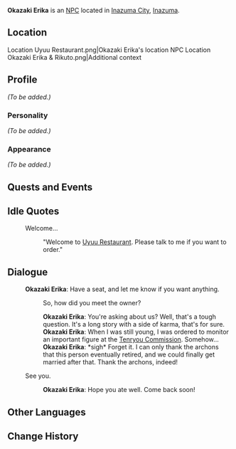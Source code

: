 {{Character Infobox
|type             = NPC
|image            = NPC Okazaki Erika.png
|region           = Inazuma
|affiliation      = Uyuu Restaurant
|spouse           = Okazaki Rikuto
}}
'''Okazaki Erika''' is an [[NPC]] located in [[Inazuma City]], [[Inazuma]].

==Location==
<gallery>
Location Uyuu Restaurant.png|Okazaki Erika's location
NPC Location Okazaki Erika & Rikuto.png|Additional context
</gallery>

==Profile==
<!-- detailed story/lore information goes here -->
''(To be added.)''

===Personality===
''(To be added.)''

===Appearance===
''(To be added.)''

==Quests and Events==
{{Quests and Events}}

==Idle Quotes==
{{Dialogue start}}
: {{DIcon|Idle}} Welcome...
:: {{A|VO Okazaki Erika 01.ogg}} "Welcome to [[Uyuu Restaurant]]. Please talk to me if you want to order."
{{Dialogue end}}

==Dialogue==
{{Dialogue start}}
:'''Okazaki Erika''': Have a seat, and let me know if you want anything.
<!--:{{DIcon}} I'd like some of that good food, if you don't mind.
::'''Okazaki Erika''': Such flattery! Well, pick anything you like. But I don't think I can sell you alcohol, given your age.-->
::{{DIcon}} So, how did you meet the owner?
::'''Okazaki Erika''': You're asking about us? Well, that's a tough question. It's a long story with a side of karma, that's for sure.
::'''Okazaki Erika''': When I was still young, I was ordered to monitor an important figure at the [[Tenryou Commission]]. Somehow...
::'''Okazaki Erika''': *sigh* Forget it. I can only thank the archons that this person eventually retired, and we could finally get married after that. Thank the archons, indeed!
:{{DIcon}} See you.
::'''Okazaki Erika''': Hope you ate well. Come back soon!
{{Dialogue end}}

==Other Languages==
{{Other Languages
|default_hidden = 1
|en      = Okazaki Erika
|zhs     = 冈崎绘里香
|zhs_rm  = Gāngqí Huìlǐxiāng
|zht     = 岡崎繪里香
|zht_rm  = Gāngqí Huìlǐxiāng
|ja      = 岡崎絵里香
|ja_rm   = Okazaki Erika
|ko      = 오카자키 에리카
|ko_rm   = Okajaki Erika
|es      = Okazaki Erika
|fr      = Okazaki Erika
|ru      = Окадзаки Эрика
|th      = Okazaki Erika
|vi      = Okazaki Erika
|de      = Okazaki Erika
|id      = Okazaki Erika
|pt      = Okazaki Erika
|tr      = Okazaki Erika
|it      = Okazaki Erika
}}

==Change History==
{{Change History|2.1}}